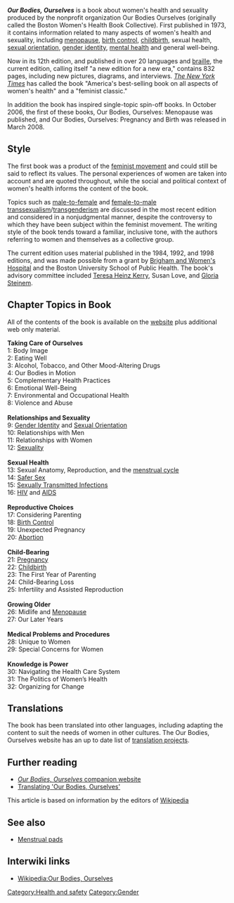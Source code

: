 {{DISPLAYTITLE:''Our Bodies, Ourselves''}}
'''''Our Bodies, Ourselves''''' is a book about women's health and sexuality produced by the nonprofit organization Our Bodies Ourselves (originally called the Boston Women's Health Book Collective). First published in 1973, it contains information related to many aspects of women's health and sexuality, including [[menopause]], [[birth control]], [[childbirth]], sexual health, [[sexual orientation]],  [[gender identity]], [[mental health]] and general well-being. 

Now in its 12th edition, and published in over 20 languages and [[braille]], the current edition, calling itself "a new edition for a new era," contains 832 pages, including new pictures, diagrams, and interviews. ''[[The New York Times]]'' has called the book  "America's best-selling book on all aspects of women's health" and a "feminist classic." {{ref|back_cover}} 

In addition the book has inspired single-topic spin-off books. In October 2006, the first of these books, Our Bodies, Ourselves: Menopause was published, and Our Bodies, Ourselves: Pregnancy and Birth was released in March 2008. 

==Style==
The first book was a product of the [[feminist movement]] and could still be said to reflect its values. The personal experiences of women are taken into account and are quoted throughout, while the social and political context of women's health informs the content of the book.

Topics such as [[male-to-female]] and [[female-to-male]] [[transsexualism]]/[[transgenderism]] are discussed in the most recent edition and considered in a nonjudgmental manner, despite the controversy to which they have been subject within the feminist movement. The writing style of the book tends toward a familiar, inclusive tone, with the authors referring to women and themselves as a collective group.

The current edition uses material published in the 1984, 1992, and 1998 editions, and was made possible from a grant by [[Brigham and Women's Hospital]] and the Boston University School of Public Health. The book's advisory committee included [[Teresa Heinz Kerry]], Susan Love, and [[Gloria Steinem]].

==Chapter Topics in Book==
All of the contents of the book is available on the [http://www.ourbodiesourselves.org/default.asp website] plus additional web only material.

'''Taking Care of Ourselves'''<br />
1: Body Image<br />
2: Eating Well<br />
3: Alcohol, Tobacco, and Other Mood-Altering Drugs<br />
4: Our Bodies in Motion<br />
5: Complementary Health Practices<br />
6: Emotional Well-Being<br />
7: Environmental and Occupational Health<br />
8: Violence and Abuse<br />
<br />
'''Relationships and Sexuality'''<br />
9: [[Gender Identity]] and [[Sexual Orientation]]<br />
10: Relationships with Men<br />
11: Relationships with Women<br />
12: [[human sexuality|Sexuality]]<br />
<br />
'''Sexual Health'''<br />
13: Sexual Anatomy, Reproduction, and the [[menstrual cycle]]<br />
14: [[Safer Sex]]<br />
15: [[Sexually Transmitted Infections]]<br />
16: [[HIV]] and [[AIDS]]<br />
<br />
'''Reproductive Choices'''<br />
17: Considering Parenting<br />
18: [[Birth Control]]<br />
19: Unexpected Pregnancy<br />
20: [[Abortion]]<br />
<br />
'''Child-Bearing'''<br />
21: [[Pregnancy]]<br />
22: [[Childbirth]]<br />
23: The First Year of Parenting<br />
24: Child-Bearing Loss<br />
25: Infertility and Assisted Reproduction<br />
<br />
'''Growing Older'''<br />
26: Midlife and [[Menopause]]<br />
27: Our Later Years<br />
<br />
'''Medical Problems and Procedures'''<br />
28: Unique to Women<br />
29: Special Concerns for Women<br />
<br />
'''Knowledge is Power'''<br />
30: Navigating the Health Care System<br />
31: The Politics of Women’s Health<br />
32: Organizing for Change

==Translations==
The book has been translated into other languages, including adapting the content to suit the needs of women in other cultures. The Our Bodies, Ourselves website has an up to date list of [http://www.ourbodiesourselves.org/programs/network/foreign/default.asp translation projects].

==Further reading==
*[http://www.ourbodiesourselves.org ''Our Bodies, Ourselves'' companion website]
*[http://www.thenation.com/doc/20080616/gordon Translating 'Our Bodies, Ourselves']

This article is based on information by the editors of [http://en.wikipedia.org/wiki/Our_Bodies,_Ourselves Wikipedia]

== See also ==

* [[Menstrual pads]]

== Interwiki links ==

* [[Wikipedia:Our Bodies, Ourselves]]

[[Category:Health and safety]]
[[Category:Gender]]